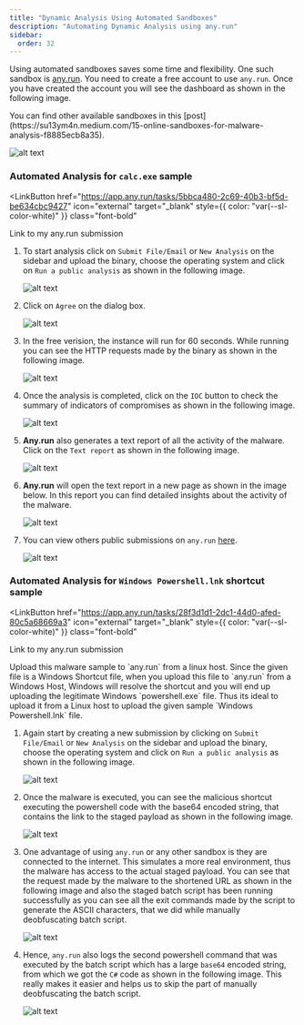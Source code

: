 ```yaml
---
title: "Dynamic Analysis Using Automated Sandboxes"
description: "Automating Dynamic Analysis using any.run"
sidebar:
  order: 32
---
```



Using automated sandboxes saves some time and flexibility. One such sandbox is [any.run](https://any.run/). You need to create a free account to use `any.run`. Once you have created the account you will see the dashboard as shown in the following image.

<Aside type="tip">
  You can find other available sandboxes in this
  [post](https://su13ym4n.medium.com/15-online-sandboxes-for-malware-analysis-f8885ecb8a35).
</Aside>

![alt text](../assets/image-92.png)

### Automated Analysis for `calc.exe` sample

<LinkButton
  href="https://app.any.run/tasks/5bbca480-2c69-40b3-bf5d-be634cbc9427"
  icon="external"
  target="_blank"
  style={{ color: "var(--sl-color-white)" }}
  class="font-bold"
>
  Link to my any.run submission
</LinkButton>

<Steps>

1. To start analysis click on `Submit File/Email` or `New Analysis` on the sidebar and upload the binary, choose the operating system and click on `Run a public analysis` as shown in the following image.

   ![alt text](../assets/image-93.png)

2. Click on `Agree` on the dialog box.

   ![alt text](../assets/image-94.png)

3. In the free verision, the instance will run for 60 seconds. While running you can see the HTTP requests made by the binary as shown in the following image.

   ![alt text](../assets/image-95.png)

4. Once the analysis is completed, click on the `IOC` button to check the summary of indicators of compromises as shown in the following image.

   ![alt text](../assets/image-96.png)

5. **Any.run** also generates a text report of all the activity of the malware. Click on the `Text report` as shown in the following image.

   ![alt text](../assets/image-97.png)

6. **Any.run** will open the text report in a new page as shown in the image below. In this report you can find detailed insights about the activity of the malware.

   ![alt text](../assets/image-98.png)

7. You can view others public submissions on `any.run` [here](https://app.any.run/submissions).

   ![alt text](../assets/image-99.png)

</Steps>

### Automated Analysis for `Windows Powershell.lnk` shortcut sample

<LinkButton
  href="https://app.any.run/tasks/28f3d1d1-2dc1-44d0-afed-80c5a68669a3"
  icon="external"
  target="_blank"
  style={{ color: "var(--sl-color-white)" }}
  class="font-bold"
>
  Link to my any.run submission
</LinkButton>

<Aside type="note">
  Upload this malware sample to `any.run` from a linux host. Since the given
  file is a Windows Shortcut file, when you upload this file to `any.run` from a
  Windows Host, Windows will resolve the shortcut and you will end up uploading
  the legitimate Windows `powershell.exe` file. Thus its ideal to upload it from
  a Linux host to upload the given sample `Windows Powershell.lnk` file.
</Aside>

<Steps>

1. Again start by creating a new submission by clicking on `Submit File/Email` or `New Analysis` on the sidebar and upload the binary, choose the operating system and click on `Run a public analysis` as shown in the following image.

   ![alt text](../assets/image-142.png)

2. Once the malware is executed, you can see the malicious shortcut executing the powershell code with the base64 encoded string, that contains the link to the staged payload as shown in the following image.

   ![alt text](../assets/image-141.png)

3. One advantage of using `any.run` or any other sandbox is they are connected to the internet. This simulates a more real environment, thus the malware has access to the actual staged payload. You can see that the request made by the malware to the shortened URL as shown in the following image and also the staged batch script has been running successfully as you can see all the exit commands made by the script to generate the ASCII characters, that we did while manually deobfuscating batch script.

   ![alt text](../assets/image-143.png)

4. Hence, `any.run` also logs the second powershell command that was executed by the batch script which has a large `base64` encoded string, from which we got the `C#` code as shown in the following image. This really makes it easier and helps us to skip the part of manually deobfuscating the batch script.

   ![alt text](../assets/image-144.png)

</Steps>
